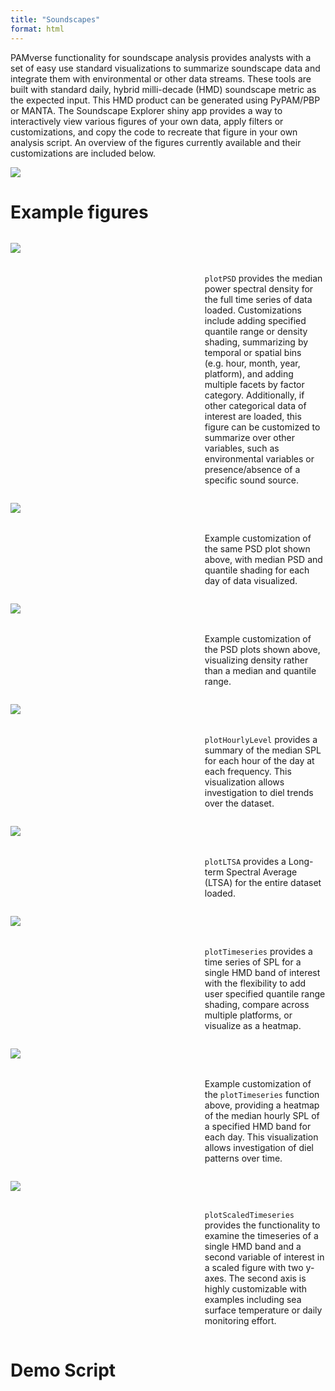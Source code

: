 ```yaml
---
title: "Soundscapes"
format: html
---
```


PAMverse functionality for soundscape analysis provides analysts with a set of easy use standard visualizations to summarize soundscape data and integrate them with environmental or other data streams. These tools are built with standard daily, hybrid milli-decade (HMD) soundscape metric as the expected input. This HMD product can be generated using PyPAM/PBP or MANTA. The Soundscape Explorer shiny app provides a way to interactively view various figures of your own data, apply filters or customizations, and copy the code to recreate that figure in your own analysis script. An overview of the figures currently available and their customizations are included below.  

![](/content/images/Soundscapes/Shiny.png)

# Example figures


::::: columns
::: {.column width="60%"}

![](/content/images/Soundscapes/PSD.png)

:::
::: {.column width="40%"}

\
\

`plotPSD` provides the median power spectral density for the full time series of data loaded. Customizations include adding specified quantile range or density shading, summarizing by temporal or spatial bins (e.g. hour, month, year, platform), and adding multiple facets by factor category. Additionally, if other categorical data of interest are loaded, this figure can be customized to summarize over other variables, such as environmental variables or presence/absence of a specific sound source.  

:::
:::::

::::: columns
::: {.column width="60%"}

![](/content/images/Soundscapes/PSD.day.png)

:::
::: {.column width="40%"}

\
\

Example customization of the same PSD plot shown above, with median PSD and quantile shading for each day of data visualized. 

:::
:::::

::::: columns
::: {.column width="60%"}

![](/content/images/Soundscapes/density.png)

:::
::: {.column width="40%"}

\
\

Example customization of the PSD plots shown above, visualizing density rather than a median and quantile range. 

:::
:::::

::::: columns
::: {.column width="60%"}

![](/content/images/Soundscapes/HourlyLTSA.png)

:::
::: {.column width="40%"}

\
\

`plotHourlyLevel` provides a summary of the median SPL for each hour of the day at each frequency. This visualization allows investigation to diel trends over the dataset. 

:::
:::::

::::: columns
::: {.column width="60%"}

![](/content/images/Soundscapes/LTSA.png)

:::
::: {.column width="40%"}

\
\

`plotLTSA` provides a Long-term Spectral Average (LTSA) for the entire dataset loaded. 

:::
:::::


::::: columns
::: {.column width="60%"}

![](/content/images/Soundscapes/Timeseries.png)

:::
::: {.column width="40%"}

\
\

`plotTimeseries` provides a time series of SPL for a single HMD band of interest with the flexibility to add user specified quantile range shading, compare across multiple platforms, or visualize as a heatmap.

:::
:::::



::::: columns
::: {.column width="60%"}

![](/content/images/Soundscapes/Heat.png)

:::
::: {.column width="40%"}

\
\

Example customization of the `plotTimeseries` function above, providing a heatmap of the median hourly SPL of a specified HMD band for each day. This visualization allows investigation of diel patterns over time. 

:::
:::::


::::: columns
::: {.column width="60%"}

![](/content/images/Soundscapes/Scaled.timeseries.png)

:::
::: {.column width="40%"}

\
\

`plotScaledTimeseries` provides the functionality to examine the timeseries of a single HMD band and a second variable of interest in a scaled figure with two y-axes. The second axis is highly customizable with examples including sea surface temperature or daily monitoring effort. 

:::
:::::

# Demo Script
